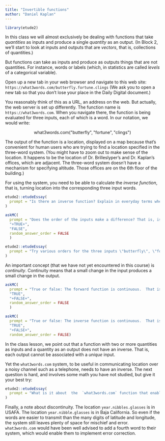 ```yaml
---
title: "Invertible functions"
author: "Daniel Kaplan"
---
```


```r
library(etude2)
```

In this class  we will almost exclusively be dealing with functions that take *quantities* as inputs and produce a single *quantity* as an output. (In Block 2, we'll start to  look at inputs and outputs that are *vectors*, that is, collections of quantities.)

But functions can take as inputs and produce as outputs things that are not quantities. For instance, words or labels (which, in statistics  are called *levels* of a  categorical variable).

Open up a new tab in your web browser and navigate to this web site:  `https://what3words.com/butterfly.fortune.clings`
(We ask you to  open a new tab so that you  don't lose your place in  the Daily Digital document.)

You reasonably think of this  as a URL, an address on  the web. But  actually, the web server is set  up  differently. The function name  is `https://what3words.com`. When you navigate there,  the function is being evaluated  for three inputs,  each of which is a word. In  our notation, we would write:

$$\mbox{what3words.com}(\mbox{"butterfly"}, \mbox{"fortune"}, \mbox{"clings"}) $$

The output of the function is a location, displayed on a map because that's convenient for human users who  are trying to find a location  specified  in the three-word system. (You might have to zoom out to  make sense of the location.  It happens to  be  the location  of Dr. Brilleslyper's  and Dr. Kaplan's offices,  which are adjacent. The three-word system doesn't have a mechanism for specifying  altitude.  Those offices are on  the 6th floor of the building.)

For using the system, you need to be able to calculate the *inverse function*, that is, turning location into the corresponding three input words.

```r
etude2::etudeEssay(
  prompt = "Is there an inverse function? Explain in everyday terms whether the web site provides a way to calculate an inverse."
)
```

```r
askMC(
  prompt = "Does the order of the inputs make a difference? That is, is the output of the function different when the arguments are changed in order.",
  "+TRUE+", 
  "FALSE",
  random_answer_order = FALSE
  )
```

```r
etude2::etudeEssay(
  prompt = "Try various orders for the three inputs \"butterfly\", \"fortune\", \"clings\". Give a description of the output for those different combinations."
)
```

An important concept (that we have not yet encountered in this course) is *continuity*. Continuity means that a small change in the input produces a small change in the output.


```r
askMC(
  prompt = "True or false: The forward function is continuous.  That is, a small change in the inputs (that is, the words) produces a small change in the location output",
  "TRUE",
  "+FALSE+",
  random_answer_order = FALSE
  )
```

```r
askMC(
  prompt = "True or false: The inverse function is continuous.  That is, a small change in location leads to a small change in the three words.",
  "TRUE",
  "+FALSE+",
  random_answer_order = FALSE)
```



In the class lesson, we point out that a function with two or more quantities as inputs and a quantity as an output does not have an inverse. That is, each output cannot be associated with a *unique* input.

Yet the `what3words.com` system, to be useful in communicating location over a noisy channel such as a telephone, needs to have an  inverse. The next question is hard, and involves some  math  you  have not  studied, but give it your  best try:

```r
etude2::etudeEssay(
  prompt = "What is it about  the  `what3words.com` function that enables it to have an inverse even though it  is  a  function of three inputs?"
)
```

Finally, a note about discontinuity. The location `year.nibbles.glasses` is in USAFA. The location `year.nibble.glasses` is in Baja California. So even if the words are easier to transmit than the many digits of latitude and longitude, the system still leaves plenty of space for mischief and error. `what3words.com` would have been well advised to add a fourth word to their system, which would enable them to implement error correction.
